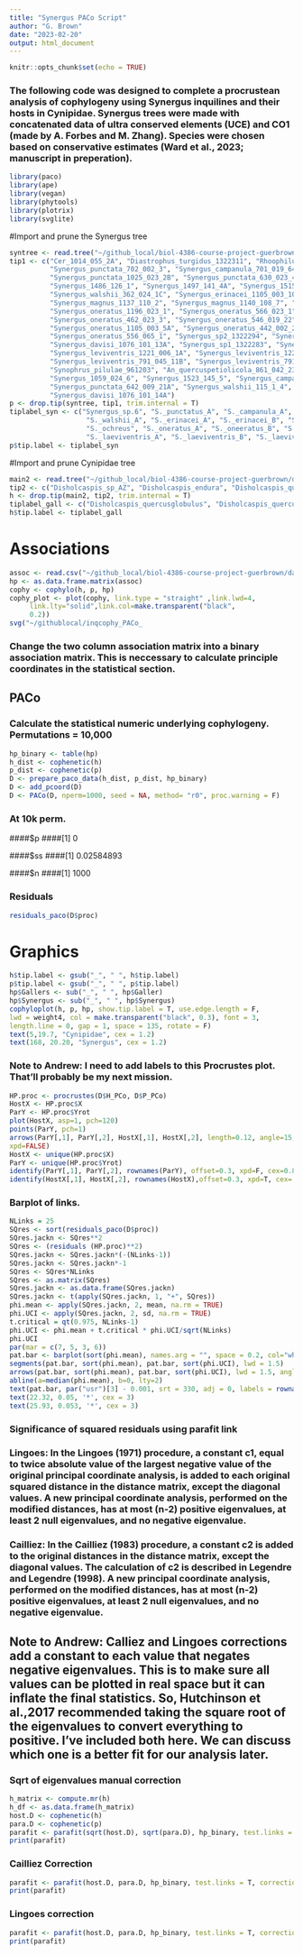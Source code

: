 ---
title: "Synergus PACo Script"
author: "G. Brown"
date: "2023-02-20"
output: html_document
---

```{r setup, include=FALSE}
knitr::opts_chunk$set(echo = TRUE)
```

### The following code was designed to complete a procrustean analysis of cophylogeny using Synergus inquilines and their hosts in Cynipidae. Synergus trees were made with concatenated data of ultra conserved elements (UCE) and CO1 (made by A. Forbes and M. Zhang). Species were chosen based on conservative estimates (Ward et al., 2023; manuscript in preperation). 

```{r Library Chunk}
library(paco)
library(ape)
library(vegan)
library(phytools)
library(plotrix)
library(svglite)
```

#Import and prune the Synergus tree

```{r Synergus Import and Pruning, error = T}
syntree <- read.tree("~/github_local/biol-4386-course-project-guerbrown/data/PACo/inqcophy_PACo_UCECO1SynTree_guerbrown_v1_20Feb2023.nwk")
tip1 <- c("Cer_1014_055_2A", "Diastrophus_turgidus_1322311", "Rhoophilus_loewi_1322293",
          "Synergus_punctata_702_002_3", "Synergus_campanula_701_019_64C", "Synergus_539_067_12",
          "Synergus_punctata_1025_023_2B", "Synergus_punctata_630_023_4A", "Synergus_punctata_994_023_1",
          "Synergus_1486_126_1", "Synergus_1497_141_4A", "Synergus_1515_141_2", "Synergus_1589_160_36A",
          "Synergus_walshii_362_024_1C", "Synergus_erinacei_1105_003_10A", "Synergus_villosa_B_1206_004_2",
          "Synergus_magnus_1137_110_2", "Synergus_magnus_1140_108_7", "Synergus_1553_005_1",
          "Synergus_oneratus_1196_023_1", "Synergus_oneratus_566_023_1", "Synergus_oneratus_52_3_3b",
          "Synergus_oneratus_462_023_3", "Synergus_oneratus_546_019_22", "Synergus_oneratus_695_020_1",
          "Synergus_oneratus_1105_003_5A", "Synergus_oneratus_442_002_2D", "Synergus_oneratus_1201_003_2",
          "Synergus_oneratus_556_065_1", "Synergus_sp2_1322294", "Synergus_unknown_sp1_698_999_10C",
          "Synergus_davisi_1076_101_13A", "Synergus_sp1_1322283", "Synergus_leviventris_1081_006_3",
          "Synergus_leviventris_1221_006_1A", "Synergus_leviventris_1221_006_2B", "Synergus_leviventris_1164_110_3A",
          "Synergus_leviventris_791_045_11B", "Synergus_leviventris_791_045_6A", "Synergus_leviventris_960238",
          "Synophrus_pilulae_961203", "An_quercuspetiolicola_861_042_23B", "Neuroterus_floccosus_1552_022_6",
          "Synergus_1059_024_6", "Synergus_1523_145_5", "Synergus_campanula_631_005_3B",
          "Synergus_punctata_642_009_21A", "Synergus_walshii_115_1_4", "Synergus_1449_034_1",
          "Synergus_davisi_1076_101_14A")
p <- drop.tip(syntree, tip1, trim.internal = T)
tiplabel_syn <- c("Synergus_sp.6", "S._punctatus_A", "S._campanula_A", "Synergus_sp.3", "Synergus_sp.7", "Synergus_sp.8",
                   "S._walshii_A", "S._erinacei_A", "S._erinacei_B", "S._villosus", "S._magnus", "Synergus_sp.2",
                   "S._ochreus", "S._oneratus_A", "S._oneeratus_B", "S._oneratus_C", "S._coniferae", "S._lignicola",
                   "S._laeviventris_A", "S._laeviventris_B", "S._laeviventris_C")
p$tip.label <- tiplabel_syn
```

#Import and prune Cynipidae tree

```{r Cynipid Import and Pruning, error =T}
main2 <- read.tree("~/github_local/biol-4386-course-project-guerbrown/data/PACo/inqcophy_PACo_CynipidTree_guerbrown_v1_20Feb2023.nwk")
tip2 <- c("Disholcaspis_sp_AZ", "Disholcaspis_endura", "Disholcaspis_quercusvirens", "Disholcaspis_cinerosa", "Andricus_brunneus", "Burnettweldia_washingtonensis", "Disholcaspis_lasia", "Cynips_plumbea", "Neutoerus_vesicula", "Atrusca_bella", "Xanthoteras_eburneum", "Andricus_quercuscalifornicus", "Unkown_hidden_white_bud", "Andricus_parmula", "Andricus_bakkeri", "Andricus_pedicellatum", "Callirhytis_pentagonal_cluster", "Callirhytis_vaccinii", "Holocynips_hartmani", "Callirhytis_quercusfutilis", "Bassettia_pallida", "Andricus_quercusutriculus", "Andricus_coortus", "Andricus_foliaformis", "Andricus_quercusfoliatus", "Andricus_sphaericus", "Andricus_quercuspetiolicola", "Callirhytis_quercusoperator", "Callirhytis_pulchra", "Callirhytis_quercuscornigera", "Callirhytis_pigra", "Callirhytis_scitula", "Zaqpatella_davisae", "Dryocosmus_quercusnotha", "Dryocosmus_cinereae", "Dryocosmus_quercuspalustris", "Zophoteras_sphaerula","Kokkocynips_imbricariae", "Callirhytis_attigua", "Amphibolips_hidalgeonsis", "Amphibolips_globulus", "Amphibolips_confluenta", "Amphibolips_quercusinanis", "Dryocosmus_rileypokei","Callirhytis_glandulus", "Andricus_chinquapin", "Atrusca_brevipennata", "Melikaiella_ostensackeni", "Melikaiella_tumifica", "Loxaulus_quercusmammula", "Andricus_operatus", "Neuroterus_saltatorius", "Neuroterus_saltatorius_texanus", "Neuroterus_quercusirregularis", "Callirhytis_exigua", "Neuroterus_distortus", "Neuroterus_pallidus", "Neuroterus_quercusverrucarum", "Neuroterus_quercusminutissimus", "Callirhytis_flavipes", "Neuroterus_flower_swelling", "Neuroterus_quercusbatatus", "Neuroterus_valhalla", "Neuroterus_fragilis", "Neuroterus_washingtonensis", "Disholcaspis_edura", "Disholandricus_lasia", "Belonocnema_fossoria", "Unknown_hidden_white_bud", "Callirhytis_quercusbatatoides", "Zapatella_davisae", "Zophoteras_sphaerula", "Amphibolips_hidalgoensis", "Andricus_opertus", "Neuroterus_vesicula", "Zopheroteras_sphaerula", "Druon_quercusflocci", "Andricus_biconicus", "Callirhytis_seminator", "unk_bud_gall_Q._macrocarpa", "Amphibolips_nubilipennis")
h <- drop.tip(main2, tip2, trim.internal = T)
tiplabel_gall <- c("Disholcaspis_quercusglobulus", "Disholcaspis_quercusmamma", "Acraspis_villosa", "Acraspis_quercushirta", "Acraspis_pezomachoides", "Acraspis_erinacei", "Acraspis_erinacei", "Druon_quercuslanigerum", "Cynips_conspicuus", "Philonix_fulvicollis", "Atrusca_quercuscentricola", "Belonocnema_kinseyi", "Andricus_quercusstrobilanus", "Andricus_pisiformis", "Andricus_kingii", "Callirhytis_quercuspunctata", "Callirhytis_quercusventricosa", "Dryocosmus_minusculus", "Amphibolips_quercusostensackenii", "Amphibolips_quercusjuglans", "Amphibolips_cookii")
h$tip.label <- tiplabel_gall
```

# Associations

```{r}
assoc <- read.csv("~/github_local/biol-4386-course-project-guerbrown/data/PACo/inqcophy_AssociationMatrix_v6_guerbrown_20Feb2023.csv")
hp <- as.data.frame.matrix(assoc)
cophy <- cophylo(h, p, hp)
cophy_plot <- plot(cophy, link.type = "straight" ,link.lwd=4,
     link.lty="solid",link.col=make.transparent("black",
     0.2))
svg("~/githublocal/inqcophy_PACo_
```

### Change the two column association matrix into a binary association matrix. This is neccessary to calculate principle coordinates in the statistical section.

## PACo
### Calculate the statistical numeric underlying cophylogeny. Permutations = 10,000

```{r}
hp_binary <- table(hp)
h_dist <- cophenetic(h)
p_dist <- cophenetic(p)
D <- prepare_paco_data(h_dist, p_dist, hp_binary)
D <- add_pcoord(D)
D <- PACo(D, nperm=1000, seed = NA, method= "r0", proc.warning = F)
```
### At 10k perm.
####$p
####[1] 0

####$ss
####[1] 0.02584893

####$n
####[1] 1000



### Residuals

```{r}
residuals_paco(D$proc)
```

# Graphics

```{r eval=FALSE, include=FALSE}
h$tip.label <- gsub("_", " ", h$tip.label)
p$tip.label <- gsub("_", " ", p$tip.label)
hp$Gallers <- sub("_", " ", hp$Galler)
hp$Synergus <- sub("_", " ", hp$Synergus)
cophyloplot(h, p, hp, show.tip.label = T, use.edge.length = F,
lwd = weight4, col = make.transparent("black", 0.3), font = 3,
length.line = 0, gap = 1, space = 135, rotate = F)
text(5,19.7, "Cynipidae", cex = 1.2)
text(168, 20.20, "Synergus", cex = 1.2)
```

### Note to Andrew: I need to add labels to this Procrustes plot. That'll probably be my next mission.

```{r}
HP.proc <- procrustes(D$H_PCo, D$P_PCo)
HostX <- HP.proc$X
ParY <- HP.proc$Yrot
plot(HostX, asp=1, pch=120)
points(ParY, pch=1)
arrows(ParY[,1], ParY[,2], HostX[,1], HostX[,2], length=0.12, angle=15,
xpd=FALSE)
HostX <- unique(HP.proc$X)
ParY <- unique(HP.proc$Yrot)
identify(ParY[,1], ParY[,2], rownames(ParY), offset=0.3, xpd=F, cex=0.8)
identify(HostX[,1], HostX[,2], rownames(HostX),offset=0.3, xpd=T, cex= 0.8) 
```

### Barplot of links.

```{r}
NLinks = 25
SQres <- sort(residuals_paco(D$proc))
SQres.jackn <- SQres**2
SQres <- (residuals (HP.proc)**2)
SQres.jackn <- SQres.jackn*(-(NLinks-1))
SQres.jackn <- SQres.jackn*-1
SQres <- SQres*NLinks
SQres <- as.matrix(SQres)
SQres.jackn <- as.data.frame(SQres.jackn)
SQres.jackn <- t(apply(SQres.jackn, 1, "+", SQres))
phi.mean <- apply(SQres.jackn, 2, mean, na.rm = TRUE)
phi.UCI <- apply(SQres.jackn, 2, sd, na.rm = TRUE)
t.critical = qt(0.975, NLinks-1) 
phi.UCI <- phi.mean + t.critical * phi.UCI/sqrt(NLinks)
phi.UCI
par(mar = c(7, 5, 3, 6))
pat.bar <- barplot(sort(phi.mean), names.arg = "", space = 0.2, col="white", ylab= "Squared residuals", ylim=c(0, max(phi.UCI)),cex.lab=1.2)
segments(pat.bar, sort(phi.mean), pat.bar, sort(phi.UCI), lwd = 1.5)
arrows(pat.bar, sort(phi.mean), pat.bar, sort(phi.UCI), lwd = 1.5, angle = 90, code = 3, length = 0.05)
abline(a=median(phi.mean), b=0, lty=2) 
text(pat.bar, par("usr")[3] - 0.001, srt = 330, adj = 0, labels = rownames(SQres.jackn), xpd = TRUE, font = 1, cex=1.2, las = 1)
text(22.32, 0.05, '*', cex = 3)
text(25.93, 0.053, '*', cex = 3)

```

### Significance of squared residuals using parafit link
### Lingoes: In the Lingoes (1971) procedure, a constant c1, equal to twice absolute value of the largest negative value of the original principal coordinate analysis, is added to each original squared distance in the distance matrix, except the diagonal values. A new principal coordinate analysis, performed on the modified distances, has at most (n-2) positive eigenvalues, at least 2 null eigenvalues, and no negative eigenvalue.

### Cailliez: In the Cailliez (1983) procedure, a constant c2 is added to the original distances in the distance matrix, except the diagonal values. The calculation of c2 is described in Legendre and Legendre (1998). A new principal coordinate analysis, performed on the modified distances, has at most (n-2) positive eigenvalues, at least 2 null eigenvalues, and no negative eigenvalue.

## Note to Andrew: Calliez and Lingoes corrections add a constant to each value that negates negative eigenvalues. This is to make sure all values can be plotted in real space but it can inflate the final statistics. So, Hutchinson et al.,2017 recommended taking the square root of the eigenvalues to convert everything to positive. I've included both here. We can discuss which one is a better fit for our analysis later.

### Sqrt of eigenvalues manual correction

```{r}
h_matrix <- compute.mr(h)
h_df <- as.data.frame(h_matrix)
host.D <- cophenetic(h)
para.D <- cophenetic(p)
parafit <- parafit(sqrt(host.D), sqrt(para.D), hp_binary, test.links = T, correction = "none", nperm = 10000)
print(parafit)
```

### Cailliez Correction

```{r}
parafit <- parafit(host.D, para.D, hp_binary, test.links = T, correction = "cailliez", nperm = 10000)
print(parafit)
```

### Lingoes correction

```{r}
parafit <- parafit(host.D, para.D, hp_binary, test.links = T, correction = "lingoes", nperm = 10000)
print(parafit)
```








